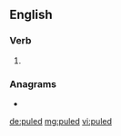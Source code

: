 ==English==

===Verb===
{{head|en|verb form}}

# {{en-past of|pule}}

===Anagrams===
* {{l|en|duple}}

[[de:puled]]
[[mg:puled]]
[[vi:puled]]